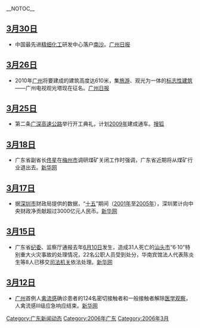 {{newsrelease|time=2016-08-26T07:35:03+00:00}}
__NOTOC__
== [[3月30日|3月30日]] ==
*中国最先进[[精细化工|精细化工]]研发中心落户[[南沙区_(广州市)|南沙]]。[https://web.archive.org/web/20160304081320/http://gzdaily.dayoo.com/gb/content/2006-03/30/content_2457840.htm 广州日报]

== [[3月26日|3月26日]] ==
*2010年[[广州|广州]]将要建成的建筑高度达610米，集[[旅游|旅游]]、观光为一体的[[标志性建筑|标志性建筑]]——广州电视观光塔现在征名。[https://web.archive.org/web/20071017042500/http://gzdaily.dayoo.com/gb/content/2006-03/26/content_2452805.htm 广州日报]

== [[3月25日|3月25日]] ==
*第二条[[广深高速公路|广深高速公路]]举行开工典礼，计划[[2009年|2009年]]建成通车。[http://news.sohu.com/20060326/n242475593.shtml 搜狐]{{Wayback|url=http://news.sohu.com/20060326/n242475593.shtml |date=20160304212255 }}

== [[3月18日|3月18日]] ==
*广东省副省长[[佟星|佟星]]在[[梅州市|梅州市]]调研煤矿关闭工作时强调，广东省近期将从煤矿行业退出去。[https://web.archive.org/web/20060329173519/http://www.gd.xinhuanet.com/newscenter/2006-03/19/content_6509048.htm 新华网]

== [[3月17日|3月17日]] ==
*据[[深圳市|深圳市]]财政局提供的数据，“[[十五|十五]]”期间（[[2001年|2001年]]至[[2005年|2005年]]），深圳累计向中央财政净贡献超过3000亿元人民币。[https://web.archive.org/web/20060329173142/http://www.gd.xinhuanet.com/newscenter/2006-03/17/content_6500560.htm 新华网]

== [[3月15日|3月15日]] ==
*广东省[[纪委|纪委]]、监察厅通报去年[[6月10日|6月10日]]发生，造成31人死亡的[[汕头市|汕头市]]“6·10”特别重大火灾事故的处理情况，22名公职人员受到处分，华南宾馆法人代表陈炎生等8人已移交[[司法机关|司法机关]]依法处理。[https://web.archive.org/web/20060329173449/http://www.gd.xinhuanet.com/newscenter/2006-03/16/content_6486166.htm 新华网]

== [[3月12日|3月12日]] ==
*[[广州|广州]]首例人[[禽流感|禽流感]]确诊患者的124名密切接触者和一般接触者解除[[医学观察|医学观察]]，人禽流感Ⅲ级应急响应结束。[https://web.archive.org/web/20060329173051/http://www.gd.xinhuanet.com/newscenter/2006-03/15/content_6480536.htm 新华网]

{{广东新闻动态/存档目录}}

[[Category:广东新闻动态|Category:广东新闻动态]]
[[Category:2006年广东|Category:2006年广东]]
[[Category:2006年3月|Category:2006年3月]]